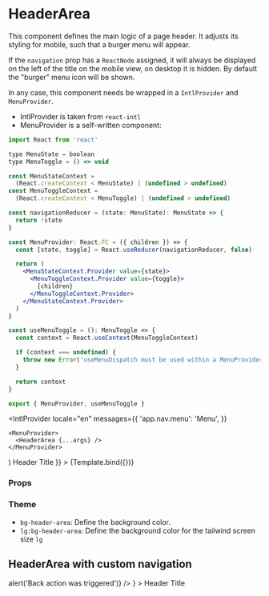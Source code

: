 
<Meta title="Components/Header/HeaderArea" component={HeaderArea} />

# HeaderArea

This component defines the main logic of a page header. It adjusts its styling for mobile, such that a burger menu will appear.

If the `navigation` prop has a `ReactNode` assigned, it will always be displayed on the left of the title on the mobile view, on desktop it is hidden. By default the "burger" menu icon will be shown.

In any case, this component needs be wrapped in a `IntlProvider` and `MenuProvider`.

- IntlProvider is taken from `react-intl`
- MenuProvider is a self-written component:

```jsx
import React from 'react'

type MenuState = boolean
type MenuToggle = () => void

const MenuStateContext =
  (React.createContext < MenuState) | (undefined > undefined)
const MenuToggleContext =
  (React.createContext < MenuToggle) | (undefined > undefined)

const navigationReducer = (state: MenuState): MenuState => {
  return !state
}

const MenuProvider: React.FC = ({ children }) => {
  const [state, toggle] = React.useReducer(navigationReducer, false)

  return (
    <MenuStateContext.Provider value={state}>
      <MenuToggleContext.Provider value={toggle}>
        {children}
      </MenuToggleContext.Provider>
    </MenuStateContext.Provider>
  )
}

const useMenuToggle = (): MenuToggle => {
  const context = React.useContext(MenuToggleContext)

  if (context === undefined) {
    throw new Error('useMenuDispatch must be used within a MenuProvider')
  }

  return context
}

export { MenuProvider, useMenuToggle }
```

  <IntlProvider
    locale="en"
    messages={{
      'app.nav.menu': 'Menu',
    }}
  >
    <MenuProvider>
      <HeaderArea {...args} />
    </MenuProvider>
  </IntlProvider>
)

<Canvas>
  <Story
    name="Default"
    args={{ children: <HeaderTitle>Header Title</HeaderTitle> }}
  >
    {Template.bind({})}
  </Story>
</Canvas>

### Props

<ArgsTable story="Default" />

### Theme

- `bg-header-area`: Define the background color.
- `lg:bg-header-area`: Define the background color for the tailwind screen size `lg`

## HeaderArea with custom navigation

<Canvas>
  <Story name="HeaderArea with custom navigation">
    <IntlProvider
      locale="en"
      messages={{
        'app.nav.menu': 'Menu',
      }}
    >
      <MenuProvider>
        <HeaderArea
          navigation={
            <HeaderBackAction
              icon={IconArrowBack}
              label="Go to previous page"
              onClick={() => alert('Back action was triggered')}
            />
          }
        >
          <HeaderTitle>Header Title</HeaderTitle>
        </HeaderArea>
      </MenuProvider>
    </IntlProvider>
  </Story>
</Canvas>
